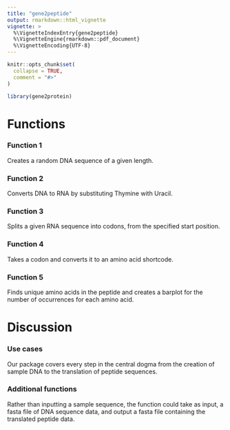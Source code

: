```yaml
---
title: "gene2peptide"
output: rmarkdown::html_vignette
vignette: >
  %\VignetteIndexEntry{gene2peptide}
  %\VignetteEngine{rmarkdown::pdf_document}
  %\VignetteEncoding{UTF-8}
---
```


```r
knitr::opts_chunk$set(
  collapse = TRUE,
  comment = "#>"
)
```

```r
library(gene2protein)
```

# Functions

### Function 1

Creates a random DNA sequence of a given length.

### Function 2

Converts DNA to RNA by substituting Thymine with Uracil.

### Function 3

Splits a given RNA sequence into codons, from the specified start position.

### Function 4

Takes a codon and converts it to an amino acid shortcode.

### Function 5

Finds unique amino acids in the peptide and creates a barplot for the number of occurrences for each amino acid.

# Discussion

### Use cases

Our package covers every step in the central dogma from the creation of sample DNA to the translation of peptide sequences.

### Additional functions

Rather than inputting a sample sequence, the function could take as input, a fasta file of DNA sequence data, and output a fasta file containing the translated peptide data.
